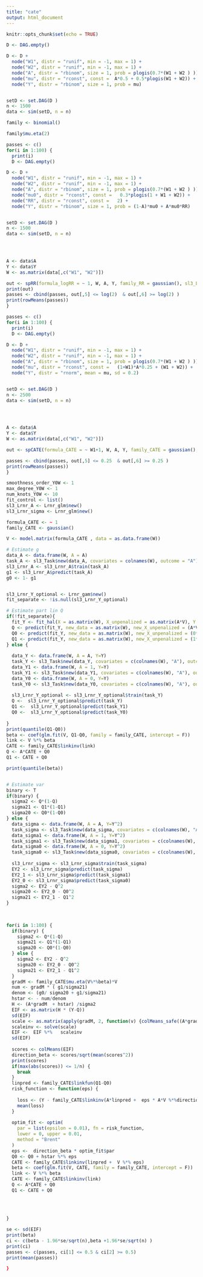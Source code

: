 ```yaml
---
title: "cate"
output: html_document
---
```


```r
knitr::opts_chunk$set(echo = TRUE)
```



```r
D <- DAG.empty()

D <- D +
  node("W1", distr = "runif", min = -1, max = 1) +
  node("W2", distr = "runif", min = -1, max = 1) +
  node("A", distr = "rbinom", size = 1, prob = plogis(0.7*(W1 + W2 ) ))+
  node("mu", distr = "rconst", const =  A*0.5 + 0.5*plogis(W1 + W2)) +
  node("Y", distr = "rbinom", size = 1, prob = mu) 


setD <- set.DAG(D )
n <- 1500
data <- sim(setD, n = n)

family <- binomial()

family$mu.eta(2)

```

```r
passes <- c()
for(i in 1:100) {
  print(i)
  D <- DAG.empty()

D <- D +
  node("W1", distr = "runif", min = -1, max = 1) +
  node("W2", distr = "runif", min = -1, max = 1) +
  node("A", distr = "rbinom", size = 1, prob = plogis(0.7*(W1 + W2 ) ))+
  node("mu0", distr = "rconst", const =   0.3*plogis(1 + W1 + W2)) +
  node("RR", distr = "rconst", const =   2) +
  node("Y", distr = "rbinom", size = 1, prob = (1-A)*mu0 + A*mu0*RR) 


setD <- set.DAG(D )
n <- 1500
data <- sim(setD, n = n)



  
A <- data$A
Y <- data$Y
W <- as.matrix(data[,c("W1", "W2")])

out <- spRR(formula_logRR = ~ 1, W, A, Y, family_RR = gaussian(), sl3_Lrnr_A = Lrnr_gam$new(), sl3_Lrnr_Y = Lrnr_gam$new(), smoothness_order = 1, max_degree = 2, num_knots = c(5,3), fit_control = list())
print(out)
passes <- cbind(passes, out[,5] <= log(2)  & out[,6] >= log(2) )
print(rowMeans(passes))
}

```


```r
passes <- c()
for(i in 1:100) {
  print(i)
  D <- DAG.empty()

D <- D +
  node("W1", distr = "runif", min = -1, max = 1) +
  node("W2", distr = "runif", min = -1, max = 1) +
  node("A", distr = "rbinom", size = 1, prob = plogis(0.7*(W1 + W2 ) ))+
  node("mu", distr = "rconst", const =   (1+W1)*A*0.25 + (W1 + W2)) +
  node("Y", distr = "rnorm", mean = mu, sd = 0.2) 


setD <- set.DAG(D )
n <- 2500
data <- sim(setD, n = n)



  
A <- data$A
Y <- data$Y
W <- as.matrix(data[,c("W1", "W2")])

out <- spCATE(formula_CATE = ~ W1+1, W, A, Y, family_CATE = gaussian(), sl3_Lrnr_A = Lrnr_glm$new(), sl3_Lrnr_Y_optional = NULL, sl3_Lrnr_sigma = Lrnr_glm$new(),  smoothness_order_Y0W = 1, max_degree_Y0W = 1, num_knots_Y0W = 10, fit_control = list())

passes <- cbind(passes, out[,5] <= 0.25  & out[,6] >= 0.25 )
print(rowMeans(passes))
}

```



```r
smoothness_order_Y0W <- 1
max_degree_Y0W <- 1
num_knots_Y0W <- 10
fit_control <- list()
sl3_Lrnr_A <- Lrnr_glm$new()
sl3_Lrnr_sigma <- Lrnr_glm$new()

formula_CATE <- ~ 1
family_CATE <- gaussian()

V <- model.matrix(formula_CATE , data = as.data.frame(W))

# Estimate g
data_A <- data.frame(W, A = A)
task_A <- sl3_Task$new(data_A, covariates = colnames(W), outcome = "A")
sl3_Lrnr_A <- sl3_Lrnr_A$train(task_A)
g1 <- sl3_Lrnr_A$predict(task_A)
g0 <- 1- g1


sl3_Lrnr_Y_optional <- Lrnr_gam$new()
fit_separate <- !is.null(sl3_Lrnr_Y_optional)

# Estimate part lin Q
if(!fit_separate){
  fit_Y <- fit_hal(X = as.matrix(W), X_unpenalized = as.matrix(A*V), Y = as.vector(Y), family = family_CATE, fit_control = fit_control, smoothness_orders = smoothness_order_Y0W, max_degree = max_degree_Y0W, num_knots = num_knots_Y0W)
  Q <- predict(fit_Y, new_data = as.matrix(W), new_X_unpenalized = (A*V))
  Q0 <- predict(fit_Y, new_data = as.matrix(W), new_X_unpenalized = (0*V))
  Q1 <- predict(fit_Y, new_data = as.matrix(W), new_X_unpenalized = (1*V))
} else {
  
  data_Y <- data.frame(W, A = A, Y=Y)
  task_Y <- sl3_Task$new(data_Y, covariates = c(colnames(W), "A"), outcome = "Y")
  data_Y1 <- data.frame(W, A = 1, Y=Y)
  task_Y1 <- sl3_Task$new(data_Y1, covariates = c(colnames(W), "A"), outcome = "Y")
  data_Y0 <- data.frame(W, A = 0, Y=Y)
  task_Y0 <- sl3_Task$new(data_Y0, covariates = c(colnames(W), "A"), outcome = "Y")
  
  sl3_Lrnr_Y_optional <- sl3_Lrnr_Y_optional$train(task_Y)
  Q <-  sl3_Lrnr_Y_optional$predict(task_Y)
  Q1 <-  sl3_Lrnr_Y_optional$predict(task_Y1)
  Q0 <-  sl3_Lrnr_Y_optional$predict(task_Y0)
  
}
print(quantile(Q1-Q0))
beta <- coef(glm.fit(V, Q1-Q0, family = family_CATE, intercept = F))
link <- V %*% beta
CATE <- family_CATE$linkinv(link)
Q <- A*CATE + Q0
Q1 <- CATE + Q0

print(quantile(beta))


# Estimate var
binary <- T
if(binary) {
  sigma2 <- Q*(1-Q)
  sigma21 <- Q1*(1-Q1)
  sigma20 <- Q0*(1-Q0)
} else {
  data_sigma <- data.frame(W, A = A, Y=Y^2)
  task_sigma <- sl3_Task$new(data_sigma, covariates = c(colnames(W), "A"), outcome = "Y")
  data_sigma1 <- data.frame(W, A = 1, Y=Y^2)
  task_sigma1 <- sl3_Task$new(data_sigma1, covariates = c(colnames(W), "A"), outcome = "Y")
  data_sigma0 <- data.frame(W, A = 0, Y=Y^2)
  task_sigma0 <- sl3_Task$new(data_sigma0, covariates = c(colnames(W), "A"), outcome = "Y")
  
  sl3_Lrnr_sigma <- sl3_Lrnr_sigma$train(task_sigma)
  EY2 <- sl3_Lrnr_sigma$predict(task_sigma)
  EY2_1 <- sl3_Lrnr_sigma$predict(task_sigma1)
  EY2_0 <- sl3_Lrnr_sigma$predict(task_sigma0)
  sigma2 <- EY2 - Q^2
  sigma20 <- EY2_0 - Q0^2
  sigma21 <- EY2_1 - Q1^2
}
 
 

for(i in 1:100) {
  if(binary) {
    sigma2 <- Q*(1-Q)
    sigma21 <- Q1*(1-Q1)
    sigma20 <- Q0*(1-Q0)
  } else {
    sigma2 <- EY2 - Q^2
    sigma20 <- EY2_0 - Q0^2
    sigma21 <- EY2_1 - Q1^2
  }
  gradM <- family_CATE$mu.eta(V%*%beta)*V
  num <- gradM * ( g1/sigma21)
  denom <- (g0/ sigma20 + g1/sigma21)
  hstar <- - num/denom 
  H <- (A*gradM  + hstar) /sigma2
  EIF <- as.matrix(H * (Y-Q))
  sd(EIF)
  scale <- as.matrix(apply(gradM, 2, function(v) {colMeans_safe((A*gradM  + hstar) *  A*gradM * v /sigma2  )}) )
  scaleinv <- solve(scale)
  EIF <-  EIF %*%   scaleinv
  sd(EIF)
  
  scores <- colMeans(EIF)
  direction_beta <- scores/sqrt(mean(scores^2))
  print(scores)
  if(max(abs(scores)) <= 1/n) {
    break
  }
  linpred <- family_CATE$linkfun(Q1-Q0)
  risk_function <- function(eps) {
    
    loss <- (Y - family_CATE$linkinv(A*linpred +  eps * A*V %*%direction_beta) - Q0 - eps*hstar %*% direction_beta)^2 / sigma2
    mean(loss)
  }
  
  optim_fit <- optim(
    par = list(epsilon = 0.01), fn = risk_function,
    lower = 0, upper = 0.01,
    method = "Brent"
  )
  eps <-  direction_beta * optim_fit$par
  Q0 <- Q0 + hstar %*% eps
  CATE <- family_CATE$linkinv(linpred +  V %*% eps)
  beta <- coef(glm.fit(V, CATE, family = family_CATE, intercept = F))
  link <- V %*% beta
  CATE <- family_CATE$linkinv(link)
  Q <- A*CATE + Q0
  Q1 <- CATE + Q0
 
  
  
  
}

se <- sd(EIF)
print(beta)
ci <- c(beta - 1.96*se/sqrt(n),beta +1.96*se/sqrt(n) )
print(ci)
passes <- c(passes, ci[1] <= 0.5 & ci[2] >= 0.5)
print(mean(passes))

}

```

